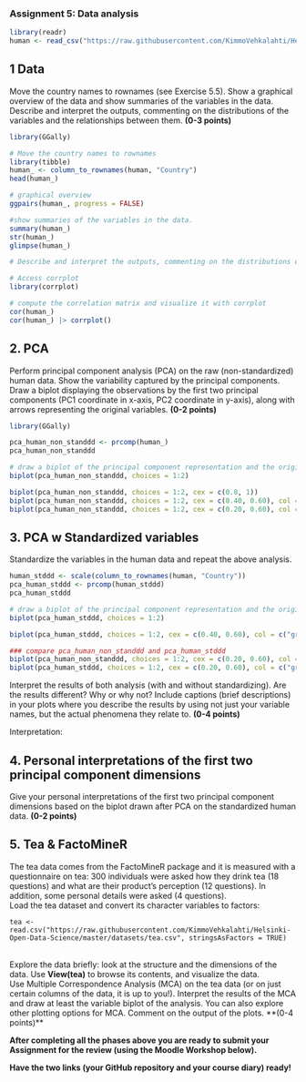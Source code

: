 ### Assignment 5: Data analysis

```r
library(readr)
human <- read_csv("https://raw.githubusercontent.com/KimmoVehkalahti/Helsinki-Open-Data-Science/master/datasets/human2.csv")
```

## 1 Data

Move the country names to rownames (see Exercise 5.5). Show a graphical overview of the data and show summaries of the variables in the data. Describe and interpret the outputs, commenting on the distributions of the variables and the relationships between them. **(0-3 points)**

```r

library(GGally)

# Move the country names to rownames
library(tibble)
human_ <- column_to_rownames(human, "Country")
head(human_)

# graphical overview 
ggpairs(human_, progress = FALSE)

#show summaries of the variables in the data.
summary(human_)
str(human_)
glimpse(human_)

# Describe and interpret the outputs, commenting on the distributions of the variables and the relationships between them. 

# Access corrplot
library(corrplot)

# compute the correlation matrix and visualize it with corrplot
cor(human_)
cor(human_) |> corrplot()

```

## 2. PCA

Perform principal component analysis (PCA) on the raw (non-standardized) human data. Show the variability captured by the principal components. Draw a biplot displaying the observations by the first two principal components (PC1 coordinate in x-axis, PC2 coordinate in y-axis), along with arrows representing the original variables. **(0-2 points)**

```r

library(GGally)

pca_human_non_standdd <- prcomp(human_)
pca_human_non_standdd

# draw a biplot of the principal component representation and the original variables
biplot(pca_human_non_standdd, choices = 1:2)

biplot(pca_human_non_standdd, choices = 1:2, cex = c(0.8, 1))
biplot(pca_human_non_standdd, choices = 1:2, cex = c(0.40, 0.60), col = c("grey40", "deeppink2")) # latter affects on vectors
biplot(pca_human_non_standdd, choices = 1:2, cex = c(0.20, 0.60), col = c("grey40", "deeppink2")) # latter affects on vectors
```

## 3. PCA w Standardized variables

Standardize the variables in the human data and repeat the above analysis.

```r

human_stddd <- scale(column_to_rownames(human, "Country"))
pca_human_stddd <- prcomp(human_stddd)
pca_human_stddd

# draw a biplot of the principal component representation and the original variables
biplot(pca_human_stddd, choices = 1:2)

biplot(pca_human_stddd, choices = 1:2, cex = c(0.40, 0.60), col = c("grey40", "deeppink2")) # latter affects on vectors

### compare pca_human_non_standdd and pca_human_stddd
biplot(pca_human_non_standdd, choices = 1:2, cex = c(0.20, 0.60), col = c("grey40", "deeppink2")) # latter affects on vectors
biplot(pca_human_stddd, choices = 1:2, cex = c(0.20, 0.60), col = c("grey40", "deeppink2")) # latter affects on vectors
```

Interpret the results of both analysis (with and without standardizing). Are the results different? Why or why not? Include captions (brief descriptions) in your plots where you describe the results by using not just your variable names, but the actual phenomena they relate to. **(0-4 points)**

Interpretation:

## 4. Personal interpretations of the first two principal component dimensions

Give your personal interpretations of the first two principal component dimensions based on the biplot drawn after PCA on the standardized human data. **(0-2 points)**

## 5. Tea & FactoMineR

The tea data comes from the FactoMineR package and it is measured with a questionnaire on tea: 300 individuals were asked how they drink tea (18 questions) and what are their product's perception (12 questions). In addition, some personal details were asked (4 questions).\
Load the tea dataset and convert its character variables to factors:

    tea <- read.csv("https://raw.githubusercontent.com/KimmoVehkalahti/Helsinki-Open-Data-Science/master/datasets/tea.csv", stringsAsFactors = TRUE)

\
Explore the data briefly: look at the structure and the dimensions of the data. Use **View(tea)** to browse its contents, and visualize the data.\
Use Multiple Correspondence Analysis (MCA) on the tea data (or on just certain columns of the data, it is up to you!). Interpret the results of the MCA and draw at least the variable biplot of the analysis. You can also explore other plotting options for MCA. Comment on the output of the plots. \*\*(0-4 points)\*\*

**After completing all the phases above you are ready to submit your Assignment for the review (using the Moodle Workshop below).**

**Have the two links (your GitHub repository and your course diary) ready!**

